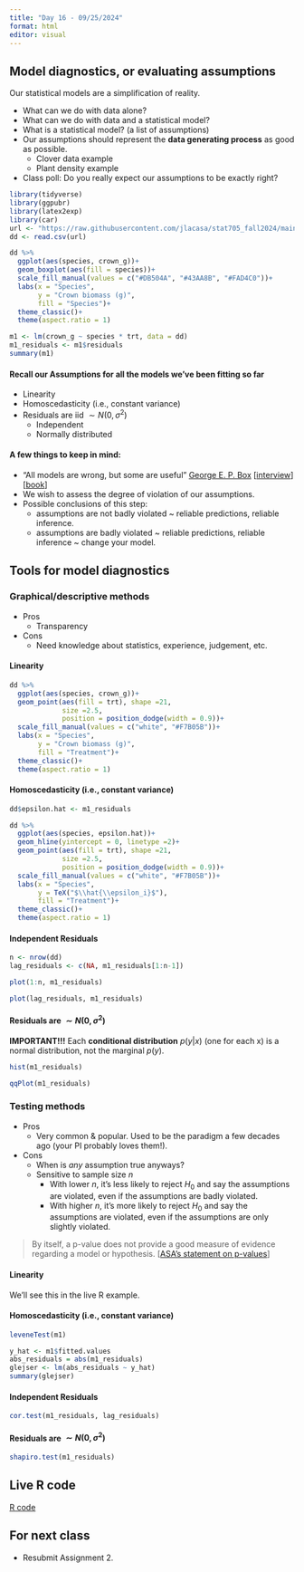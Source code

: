 ```yaml
---
title: "Day 16 - 09/25/2024"
format: html
editor: visual
---
```


## Model diagnostics, or evaluating assumptions    

Our statistical models are a simplification of reality.  

- What can we do with data alone?  
- What can we do with data and a statistical model?  
- What is a statistical model? (a list of assumptions)  
- Our assumptions should represent the **data generating process** as good as possible.  
  - Clover data example  
  - Plant density example  
- Class poll: Do you really expect our assumptions to be exactly right?  

```r
library(tidyverse)
library(ggpubr)
library(latex2exp)
library(car)
url <- "https://raw.githubusercontent.com/jlacasa/stat705_fall2024/main/classes/data/lotus_part4.csv"
dd <- read.csv(url)
```

```r
dd %>% 
  ggplot(aes(species, crown_g))+
  geom_boxplot(aes(fill = species))+
  scale_fill_manual(values = c("#DB504A", "#43AA8B", "#FAD4C0"))+
  labs(x = "Species", 
       y = "Crown biomass (g)", 
       fill = "Species")+
  theme_classic()+
  theme(aspect.ratio = 1)
```

```r
m1 <- lm(crown_g ~ species * trt, data = dd)
m1_residuals <- m1$residuals
summary(m1)
```

#### Recall our Assumptions for all the models we've been fitting so far   

- Linearity  
- Homoscedasticity (i.e., constant variance)  
- Residuals are iid $\sim N(0, \sigma^2)$  
  - Independent  
  - Normally distributed  


#### A few things to keep in mind:  

- "All models are wrong, but some are useful" [George E. P. Box](https://en.wikipedia.org/wiki/George_E._P._Box) [[interview](https://projecteuclid.org/journals/statistical-science/volume-2/issue-3/A-Conversation-with-George-Box/10.1214/ss/1177013223.full)] [[book](https://www.amazon.com/Accidental-Statistician-Life-Memories-George/dp/1118400887)]  
- We wish to assess the degree of violation of our assumptions.  
- Possible conclusions of this step:  
  - assumptions are not badly violated ~ reliable predictions, reliable inference.  
  - assumptions are badly violated ~ reliable predictions, reliable inference ~ change your model.  

## Tools for model diagnostics  

### Graphical/descriptive methods  

- Pros    
  - Transparency  
  
- Cons  
  - Need knowledge about statistics, experience, judgement, etc.  


#### Linearity  

```r
dd %>% 
  ggplot(aes(species, crown_g))+
  geom_point(aes(fill = trt), shape =21, 
             size =2.5,
             position = position_dodge(width = 0.9))+
  scale_fill_manual(values = c("white", "#F7B05B"))+
  labs(x = "Species", 
       y = "Crown biomass (g)", 
       fill = "Treatment")+
  theme_classic()+
  theme(aspect.ratio = 1)
```

#### Homoscedasticity (i.e., constant variance)  

```r
dd$epsilon.hat <- m1_residuals

dd %>% 
  ggplot(aes(species, epsilon.hat))+
  geom_hline(yintercept = 0, linetype =2)+
  geom_point(aes(fill = trt), shape =21, 
             size =2.5,
             position = position_dodge(width = 0.9))+
  scale_fill_manual(values = c("white", "#F7B05B"))+
  labs(x = "Species", 
       y = TeX("$\\hat{\\epsilon_i}$"), 
       fill = "Treatment")+
  theme_classic()+
  theme(aspect.ratio = 1)

```

#### Independent Residuals  
```r
n <- nrow(dd)
lag_residuals <- c(NA, m1_residuals[1:n-1])

plot(1:n, m1_residuals)

plot(lag_residuals, m1_residuals)

```

#### Residuals are $\sim N(0, \sigma^2)$  
**IMPORTANT!!!** Each **conditional distribution** $p(y|x)$ (one for each x) is a normal distribution, not the marginal $p(y)$.  

```r
hist(m1_residuals)
```

```r
qqPlot(m1_residuals)
```

### Testing methods  

- Pros    
  - Very common \& popular. Used to be the paradigm a few decades ago (your PI probably loves them!).  
- Cons  
  - When is *any* assumption true anyways?  
  - Sensitive to sample size $n$ 
    - With lower $n$, it's less likely to reject $H_0$ and say the assumptions are violated, even if the assumptions are badly violated.  
    - With higher $n$, it's more likely to reject $H_0$ and say the assumptions are violated, even if the assumptions are only slightly violated.  
  
> By itself, a p-value does not provide a good measure of evidence regarding a model or hypothesis. [[ASA's statement on p-values](https://www.tandfonline.com/doi/full/10.1080/00031305.2016.1154108#d1e167)]  


#### Linearity  

We'll see this in the live R example.  

#### Homoscedasticity (i.e., constant variance)  

```r
leveneTest(m1)

y_hat <- m1$fitted.values
abs_residuals = abs(m1_residuals)
glejser <- lm(abs_residuals ~ y_hat)
summary(glejser)
```

#### Independent Residuals  

```r
cor.test(m1_residuals, lag_residuals)
```

#### Residuals are $\sim N(0, \sigma^2)$  

```r
shapiro.test(m1_residuals)
```


## Live R code  

[R code](https://github.com/jlacasa/stat705_fall2024/blob/main/classes/in_class_code/day16_inclass.Rmd)

## For next class  
- Resubmit Assignment 2.  

